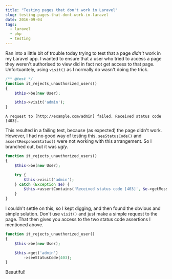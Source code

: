 ```yaml
---
title: "Testing pages that don't work in Laravel"
slug: testing-pages-that-dont-work-in-laravel
date: 2016-09-04
tags:
  - laravel
  - php
  - testing
---
```


Ran into a little bit of trouble today trying to test that a page _didn't_ work in my Laravel app. I wanted to ensure that a user who tried to access a page they weren't authorised to view did in fact not get access to that page. Unfortuantely, using `visit()` as I normally do wasn't doing the trick.

```php
/** @test */
function it_rejects_unauthorized_users()
{
    $this->be(new User);

    $this->visit('admin');
}
```

```
A request to [http://example.com/admin] failed. Received status code [403].
```

This resulted in a failing test, because (as expected) the page didn't work. However, I had no good way of testing this. `seeStatusCode()` and `assertResponseStatus()` were not working with this arrangement. So I branched out, but it was _ugly_.

```php
function it_rejects_unauthorized_users()
{
    $this->be(new User);

    try {
        $this->visit('admin');
    } catch (Exception $e) {
        $this->assertContains('Received status code [403]', $e->getMessage());
    }
}
```

I couldn't settle on this, so I kept digging, and then found the obvious and simple solution. Don't use `visit()` and just make a simple request to the page. That then gives you access to the two status code assertions I mentioned above.

```php
function it_rejects_unauthorized_user()
{
    $this->be(new User);

    $this->get('admin')
        ->seeStatusCode(403);
}
```

Beautiful!
